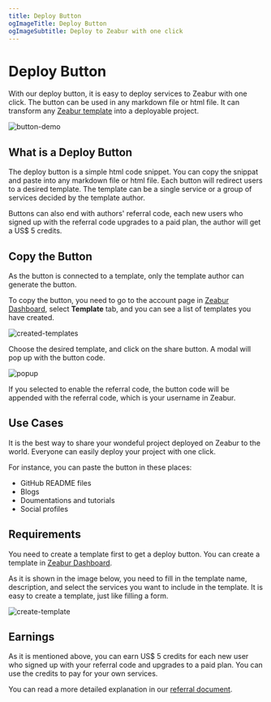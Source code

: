 ```yaml
---
title: Deploy Button
ogImageTitle: Deploy Button
ogImageSubtitle: Deploy to Zeabur with one click
---
```



<WorkingInProgress />

# Deploy Button

With our deploy button, it is easy to deploy services to Zeabur with one click. The button can be used in any markdown file or html file. It can transform any [Zeabur template](https://zeabur.com/templates) into a deployable project.

![button-demo](/deploy/button/button-demo.png)

## What is a Deploy Button

The deploy button is a simple html code snippet. You can copy the snippat and paste into any markdown file or html file. Each button will redirect users to a desired template. The template can be a single service or a group of services decided by the template author.

Buttons can also end with authors' referral code, each new users who signed up with the referral code upgrades to a paid plan, the author will get a US$ 5 credits.

## Copy the Button

As the button is connected to a template, only the template author can generate the button.

To copy the button, you need to go to the account page in [Zeabur Dashboard](https://dash.zeabur.com/account), select **Template** tab, and you can see a list of templates you have created.

![created-templates](/deploy/button/created-templates.png)

Choose the desired template, and click on the share button. A modal will pop up with the button code.

![popup](/deploy/button/popup.png)

If you selected to enable the referral code, the button code will be appended with the referral code, which is your username in Zeabur.

## Use Cases

It is the best way to share your wondeful project deployed on Zeabur to the world. Everyone can easily deploy your project with one click.

For instance, you can paste the button in these places:

- GitHub README files
- Blogs
- Doumentations and tutorials
- Social profiles

## Requirements

You need to create a template first to get a deploy button. You can create a template in [Zeabur Dashboard](https://dash.zeabur.com/create-template).

As it is shown in the image below, you need to fill in the template name, description, and select the services you want to include in the template. It is easy to create a template, just like filling a form.

![create-template](/deploy/button/create-template.png)

## Earnings

As it is mentioned above, you can earn US$ 5 credits for each new user who signed up with your referral code and upgrades to a paid plan. You can use the credits to pay for your own services.

You can read a more detailed explanation in our [referral document](../billing/referral).
